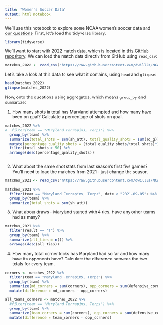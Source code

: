 ```yaml
---
title: "Women's Soccer Data"
output: html_notebook
---
```


We'll use this notebook to explore some NCAA women's soccer data and [our questions](https://docs.google.com/spreadsheets/d/1kTSrnl1URmcexIWLDMWqDnp3q-c2OS45uifnhjp10n4/edit#gid=0). First, let's load the tidyverse library:

```r
library(tidyverse)
```

We'll want to start with 2022 match data, which is located in [this GitHub repository](https://github.com/dwillis/NCAAWomensSoccerData). We can load the match data directly from GitHub using `read_csv`:


```r
matches_2022 <- read_csv("https://raw.githubusercontent.com/dwillis/NCAAWomensSoccerData/main/data/ncaa_womens_soccer_matchstats_2022.csv")
```

Let's take a look at this data to see what it contains, using `head` and `glimpse`:

```r
head(matches_2022)
glimpse(matches_2022)
```

Now, onto the questions using aggregates, which means `group_by` and `summarize`:

1. How many shots in total has Maryland attempted and how many have been on goal? Calculate a percentage of shots on goal.

```r
matches_2022 %>% 
#  filter(team == "Maryland Terrapins, Terps") %>% 
  group_by(team) %>% 
  summarize(total_shots = sum(sh_att), total_quality_shots = sum(so_g)) %>% 
  mutate(percentage_quality_shots = (total_quality_shots/total_shots)*100) %>% 
  filter(total_shots > 50) %>% 
  arrange(desc(percentage_quality_shots))
 
```

2. What about the same shot stats from last season's first five games? You'll need to load the matches from 2021 - just change the season.

```r

matches_2021 <- read_csv("https://raw.githubusercontent.com/dwillis/NCAAWomensSoccerData/main/data/ncaa_womens_soccer_matchstats_2021.csv")

matches_2021 %>%
  filter(team == "Maryland Terrapins, Terps", date < "2021-09-05") %>%
  group_by(team) %>%
  summarize(total_shots = sum(sh_att))
```


3. What about draws - Maryland started with 4 ties. Have any other teams had as many?

```r
matches_2022 %>% 
  filter(result == "T") %>% 
  group_by(team) %>% 
  summarize(all_ties = n()) %>% 
  arrange(desc(all_ties))

```


4. How many total corner kicks has Maryland had so far and how many have its opponents have? Calculate the difference between the two totals for every team.

```r
corners <- matches_2022 %>% 
  filter(team == "Maryland Terrapins, Terps") %>% 
  group_by(team) %>% 
  summarize(md_corners = sum(corners), opp_corners = sum(defensive_corners)) %>%
  mutate(difference = md_corners - opp_corners)

all_teams_corners <- matches_2022 %>% 
  #filter(team == "Maryland Terrapins, Terps") %>% 
  group_by(team) %>% 
  summarize(team_corners = sum(corners), opp_corners = sum(defensive_corners)) %>% 
  mutate(difference = team_corners - opp_corners)
  

            
```
